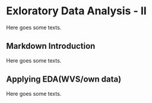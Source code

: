 # Exloratory Data Analysis - II {#eda-2}
Here goes some texts.

## Markdown Introduction
Here goes some texts.

## Applying EDA(WVS/own data)
Here goes some texts.



